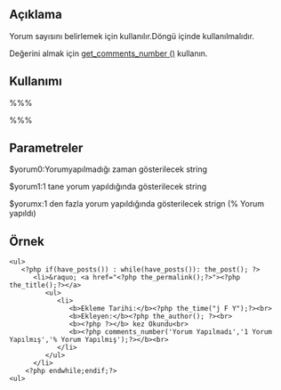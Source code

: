 ==Açıklama==
Yorum sayısını belirlemek için kullanılır.Döngü içinde kullanılmalıdır.

Değerini almak için [[tr:Template_Tags/get_comments_number| get_comments_number ()]] kullanın.

==Kullanımı==

%%%<?php comments_number( $yorum0,$yorum1,$yorumx);?>%%%

==Parametreler==

$yorum0:Yorumyapılmadığı zaman gösterilecek string

$yorum1:1 tane yorum yapıldığında gösterilecek string

$yorumx:1 den fazla yorum yapıldığında gösterilecek strign (% Yorum yapıldı)

==Örnek==
<pre>
<ul>
   <?php if(have_posts()) : while(have_posts()): the_post(); ?>
      <li>&raquo; <a href="<?php the_permalink();?>"><?php the_title();?></a>
         <ul>
            <li>
               <b>Ekleme Tarihi:</b><?php the_time("j F Y");?><br>
               <b>Ekleyen:</b><?php the_author(); ?><br>
               <b><?php ?></b> kez Okundu<br>
               <b><?php comments_number('Yorum Yapılmadı','1 Yorum Yapılmış','% Yorum Yapılmış');?></b><br>
            </li>
         </ul>							
      </li>
    <?php endwhile;endif;?>
<ul>
</pre>